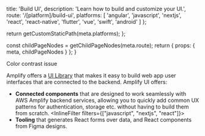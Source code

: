 
  title: 'Build UI',
  description: 'Learn how to build and customize your UI.',
  route: '/[platform]/build-ui',
  platforms: [
    'angular',
    'javascript',
    'nextjs',
    'react',
    'react-native',
    'flutter',
    'vue',
    'swift',
    'android'
  ]
};

  return getCustomStaticPath(meta.platforms);
};

  const childPageNodes = getChildPageNodes(meta.route);
  return {
    props: {
      meta,
      childPageNodes
    }
  };
}

<div style={{'backgroundColor': 'red', color: 'blue'}}>Color contrast issue</div>

Amplify offers a [UI Library](https://ui.docs.amplify.aws) that makes it easy to build web app user interfaces that are connected to the backend. Amplify UI offers:

* **Connected components** that are designed to work seamlessly with AWS Amplify backend services, allowing you to quickly add common UX patterns for authentication, storage etc. without having to build them from scratch.
<InlineFilter filters={["javascript", "nextjs", "react"]}>
* **Tooling** that generates React forms over data, and React components from Figma designs.
</InlineFilter>

<Overview childPageNodes={props.childPageNodes} />

